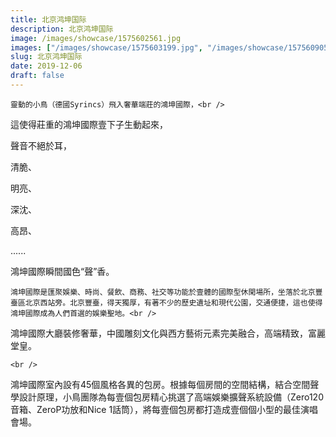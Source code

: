 ---
title: 北京鸿坤国际
description: 北京鸿坤国际
image: /images/showcase/1575602561.jpg
images: ["/images/showcase/1575603199.jpg", "/images/showcase/1575609056.jpg", "/images/showcase/1575604294.jpg", "/images/showcase/1575607056.jpg", "/images/showcase/1575607613.jpg"]
slug: 北京鸿坤国际
date: 2019-12-06
draft: false
---
<p>
	靈動的小鳥（德國Syrincs）飛入奢華端莊的鴻坤國際，<br />
這使得莊重的鴻坤國際壹下子生動起來，<br />
聲音不絕於耳，<br />
清脆、<br />
明亮、<br />
深沈、<br />
高昂、<br />
......<br />
鴻坤國際瞬間國色“聲”香。
</p>
<p>
	鴻坤國際是匯聚娛樂、時尚、餐飲、商務、社交等功能於壹體的國際型休閑場所，坐落於北京豐臺區北京西站旁。北京豐臺，得天獨厚，有著不少的歷史遺址和現代公園，交通便捷，這也使得鴻坤國際成為人們首選的娛樂聖地。<br />
鴻坤國際大廳裝修奢華，中國雕刻文化與西方藝術元素完美融合，高端精致，富麗堂皇。
</p>
<p>
	<br />
鴻坤國際室內設有45個風格各異的包房。根據每個房間的空間結構，結合空間聲學設計原理，小鳥團隊為每壹個包房精心挑選了高端娛樂擴聲系統設備（Zero120音箱、ZeroP功放和Nice 1話筒），將每壹個包房都打造成壹個個小型的最佳演唱會場。
</p>
